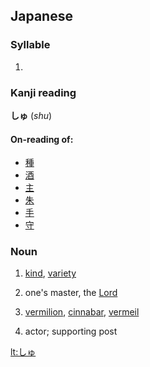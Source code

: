 ==Japanese==

===Syllable===
{{ja-syllable|shu|sc=Hira}}

# {{Hira-def|syllable|シュ|shu}}

===Kanji reading===
'''しゅ''' (''shu'')

====On-reading of:====
* [[種]]
* [[酒]]
* [[主]] 
* [[朱]] 
* [[手]]
* [[守]]

===Noun===
{{ja-noun|h|rom=shu}}

# {{ja-def|種}} [[kind]], [[variety]]
# {{ja-def|主}} one's master, the [[Lord]]
# {{ja-def|朱}} [[vermilion]], [[cinnabar]], [[vermeil]]
# {{ja-def|侏}} actor; supporting post

[[lt:しゅ]]